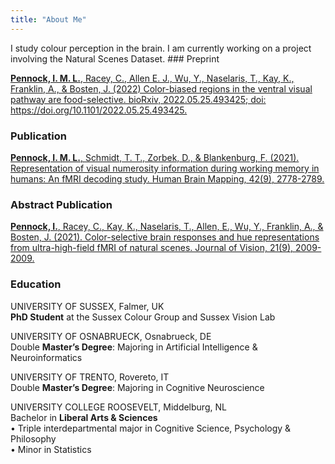 ```yaml
---
title: "About Me"
---
```


I study colour perception in the brain. I am currently working on a project involving the Natural Scenes Dataset. 
### Preprint

[**Pennock, I. M. L.**, Racey, C., Allen E. J., Wu, Y., Naselaris, T., Kay, K., Franklin, A., & Bosten, J. (2022) Color-biased regions in the ventral visual pathway are food-selective. bioRxiv, 2022.05.25.493425; doi: https://doi.org/10.1101/2022.05.25.493425. ](https://www.biorxiv.org/content/10.1101/2022.05.25.493425v1)

### Publication

[**Pennock, I. M. L.**, Schmidt, T. T., Zorbek, D., & Blankenburg, F. (2021). Representation of visual numerosity information during working memory in humans: An fMRI decoding study. Human Brain Mapping, 42(9), 2778-2789.](https://onlinelibrary.wiley.com/doi/full/10.1002/hbm.25402)

### Abstract Publication

[**Pennock, I.**, Racey, C., Kay, K., Naselaris, T., Allen, E., Wu, Y., Franklin, A., & Bosten, J. (2021). Color-selective brain responses and hue representations from ultra-high-field fMRI of natural scenes. Journal of Vision, 21(9), 2009-2009.](https://jov.arvojournals.org/article.aspx?articleid=2776949)

### Education

UNIVERSITY OF SUSSEX, Falmer, UK<br>
**PhD Student** at the Sussex Colour Group and Sussex Vision Lab


UNIVERSITY OF OSNABRUECK, Osnabrueck, DE <br>
Double **Master’s Degree**: Majoring in Artificial Intelligence & Neuroinformatics     


UNIVERSITY OF TRENTO, Rovereto, IT <br>
Double **Master’s Degree**: Majoring in Cognitive Neuroscience


UNIVERSITY COLLEGE ROOSEVELT, Middelburg, NL<br>
Bachelor in **Liberal Arts & Sciences**	          
•	Triple interdepartmental major in Cognitive Science, Psychology & Philosophy<br>
•	Minor in Statistics


